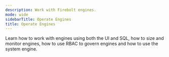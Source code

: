```yaml
---
description: Work with Firebolt engines.
mode: wide
sidebarTitle: Operate Engines
title: Operate Engines
---
```



Learn how to work with engines using both the UI and SQL, how to size and monitor engines, how to use RBAC to govern engines and how to use the system engine.

